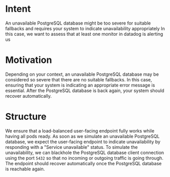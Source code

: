 # Intent

An unavailable PostgreSQL database might be too severe for suitable fallbacks and requires your system to indicate unavailability appropriately
In this case, we want to assess that at least one monitor in datadog is alerting us

# Motivation

Depending on your context, an unavailable PostgreSQL database may be considered so severe that there are no suitable fallbacks.
In this case, ensuring that your system is indicating an appropriate error message is essential.
After the PostgreSQL database is back again, your system should recover automatically.

# Structure

We ensure that a load-balanced user-facing endpoint fully works while having all pods ready.
As soon as we simulate an unavailable PostgreSQL database, we expect the user-facing endpoint to indicate unavailability by responding with a "Service unavailable" status.
To simulate the unavailability, we can blackhole the PostgreSQL database client connection using the port `5432` so that no incoming or outgoing traffic is going through.
The endpoint should recover automatically once the PostgreSQL database is reachable again.
